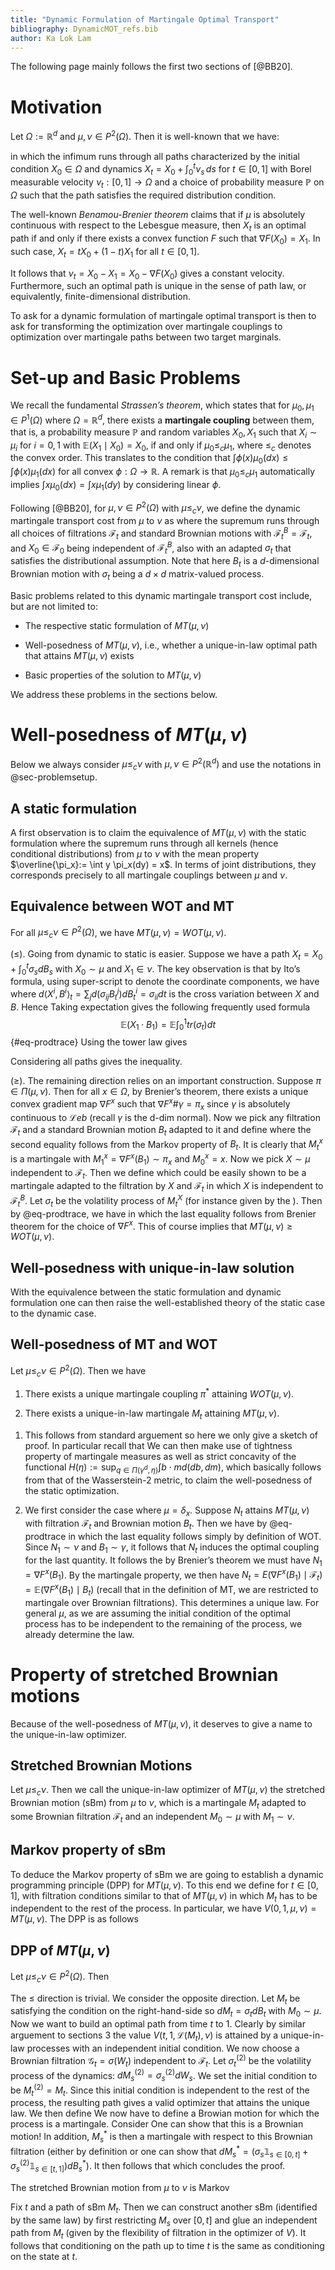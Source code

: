 ```yaml
---
title: "Dynamic Formulation of Martingale Optimal Transport"
bibliography: DynamicMOT_refs.bib
author: Ka Lok Lam
---
```


The following page mainly follows the first two sections of [@BB20].

# Motivation

Let $\Omega := \mathbb{R}^d$ and $\mu, \nu \in P^2(\Omega)$. Then it is well-known that we have:

\begin{align}
    W^2(\mu, \nu) &:= \inf_{q \in \Pi(\mu, \nu)} \int \left| x - y \right|^2 q(dx, dy) \\
    &= \inf \left\{ \mathbb{E} \int_0^1 \left| \nu_t \right|^2 \, dt : (X_0, \nu_t, \mathbb{P}) \text{ such that } X_0 \overset{\mathbb{P}}{\sim} \mu, X_1 := X_0 + \int_0^1 \nu_t \, dt \sim \nu \right\}
\end{align}

in which the infimum runs through all paths characterized by the initial condition $X_0 \in \Omega$ and dynamics $X_t = X_0 + \int_0^t \nu_s \, ds$ for $t \in [0, 1]$ with Borel measurable velocity $\nu_t:[0, 1] \to \Omega$ and a choice of probability measure $\mathbb{P}$ on $\Omega$ such that the path satisfies the required distribution condition.

The well-known *Benamou-Brenier theorem* claims that if $\mu$ is absolutely continuous with respect to the Lebesgue measure, then $X_t$ is an optimal path if and only if there exists a convex function $F$ such that $\nabla F(X_0) = X_1$. In such case, $X_t = t X_0 + (1 - t) X_1$ for all $t \in [0, 1]$.

It follows that $\nu_t = X_0 - X_1 = X_0 - \nabla F(X_0)$ gives a constant velocity. Furthermore, such an optimal path is unique in the sense of path law, or equivalently, finite-dimensional distribution.

To ask for a dynamic formulation of martingale optimal transport is then to ask for transforming the optimization over martingale couplings to optimization over martingale paths between two target marginals.

# Set-up and Basic Problems {#sec-problemsetup}

We recall the fundamental *Strassen's theorem*, which states that for $\mu_0, \mu_1 \in P^1(\Omega)$ where $\Omega = \mathbb{R}^d$, there exists a **martingale coupling** between them, that is, a probability measure $\mathbb{P}$ and random variables $X_0, X_1$ such that $X_i \sim \mu_i$ for $i = 0, 1$ with $\mathbb{E}(X_1 \mid X_0) = X_0$, if and only if $\mu_0 \leq_c \mu_1$, where $\leq_c$ denotes the convex order. This translates to the condition that $\int \phi(x) \mu_0(dx) \leq \int \phi(x)\mu_1(dx)$ for all convex $\phi: \Omega \to \mathbb{R}$. A remark is that $\mu_0 \leq_c \mu_1$ automatically implies $\int x \mu_0(dx) = \int x \mu_1(dy)$ by considering linear $\phi$.

Following [@BB20], for $\mu, \nu \in P^2(\Omega)$ with $\mu \leq_c \nu$, we define the dynamic martingale transport cost from $\mu$ to $\nu$ as \begin{align}
    MT(\mu, \nu) := \sup \left\{ \mathbb{E} \int_0^1 \text{tr}(\sigma_t) \, dt : (X_0, \sigma_t, \mathcal{F}_t, \mathbb{P}) \text{ such that } X_0 \overset{\mathbb{P}}{\sim} \mu, X_1 := X_0 + \int_0^1 \sigma_t \, dB_t \sim \nu \right\}
\end{align} where the supremum runs through all choices of filtrations $\mathcal{F}_t$ and standard Brownian motions with $\mathcal{F}_t^B = \mathcal{F}_t$, and $X_0 \in \mathcal{F}_0$ being independent of $\mathcal{F}_t^B$, also with an adapted $\sigma_t$ that satisfies the distributional assumption. Note that here $B_t$ is a $d$-dimensional Brownian motion with $\sigma_t$ being a $d \times d$ matrix-valued process.

Basic problems related to this dynamic martingale transport cost include, but are not limited to:

-   The respective static formulation of $MT(\mu, \nu)$

-   Well-posedness of $MT(\mu, \nu)$, i.e., whether a unique-in-law optimal path that attains $MT(\mu, \nu)$ exists

-   Basic properties of the solution to $MT(\mu, \nu)$

We address these problems in the sections below.

# Well-posedness of $MT(\mu, \nu)$

Below we always consider $\mu \leq_c \nu$ with $\mu, \nu \in P^2(\mathbb{R}^d)$ and use the notations in @sec-problemsetup.

## A static formulation

A first observation is to claim the equivalence of $MT(\mu, \nu)$ with the static formulation \begin{align}
    WOT(\mu, \nu):= \sup \{\int \mu(dx) \sup_{q\in \Pi(\gamma^d, \pi_x)}\int b\cdot m q(db, dm):\{\pi_x\}_{x\in \Omega}, \overline{\pi_x} =x, \nu(dy) = \int \pi_x(dy) \mu(dx)\}
\end{align} where the supremum runs through all kernels (hence conditional distributions) from $\mu$ to $\nu$ with the mean property $\overline{\pi_x}:= \int y \pi_x(dy) = x$. In terms of joint distributions, they corresponds precisely to all martingale couplings between $\mu$ and $\nu$.

::: {#thm-equivalencebetweenMOTandMT}
## Equivalence between WOT and MT

For all $\mu \leq_c \nu \in P^2(\Omega)$, we have $MT(\mu, \nu) = WOT(\mu, \nu)$.
:::

:::::::::: proof
$(\leq)$. Going from dynamic to static is easier. Suppose we have a path $X_t = X_0 + \int_0^t \sigma_s dB_s$ with $X_0\sim \mu$ and $X_1\in \nu$. The key observation is that by Ito's formula, using super-script to denote the coordinate components, we have \begin{align}
    d(X_t^i B_t^i) = X_t^i dB_t^i + B_t^i dX_t^i + d\langle{X^i, B^i}\rangle_t 
\end{align} where $d\langle{X^i, B^i}\rangle_t = \sum_j d(\sigma_{ij}B_t^j) dB_t^i= \sigma_{ii}dt$ is the cross variation between $X$ and $B$. Hence \begin{align}
X_1\cdot B_1 =     X_1\cdot B_1 - X_0\cdot B_0 = \sum_i \int_0^1 X_t^i dB_t^i + \sum_{ij} \int_0^1 B_t^i B_t^j \sigma_{ij} dB_t^j + \sum_i \int_0^1 \sigma_{ii}dt
\end{align} Taking expectation gives the following frequently used formula $$
    \mathbb{E}(X_1\cdot B_1) = \mathbb{E}\int_0^1 tr(\sigma_t)dt 
$$ {#eq-prodtrace} Using the tower law gives \begin{align}
\mathbb{E}(X_1\cdot B_1) = \mathbb{E}(\mathbb{E}(X_1\cdot B_1\mid X_0)) = \int \mu(dx) \int_{q\in \Pi(\gamma, \pi_x)} b\cdot m q(dm, db) \leq WOT(\mu, \nu)
\end{align}

Considering all paths gives the inequality.

$(\geq)$. The remaining direction relies on an important construction. Suppose $\pi\in \Pi(\mu, \nu)$. Then for all $x\in \Omega$, by Brenier's theorem, there exists a unique convex gradient map $\nabla F^x$ such that $\nabla F^x\# \gamma = \pi_x$ since $\gamma$ is absolutely continuous to $\mathcal{L}eb$ (recall $\gamma$ is the d-dim normal). Now we pick any filtration $\mathcal{F}_t$ and a standard Brownian motion $B_t$ adapted to it and define \begin{align}
    M_t^x:= E(\nabla F^x (B_1) \mid \mathcal{F}_t^B) = E(\nabla F^x (B_1) \mid B_t)
\end{align} where the second equality follows from the Markov property of $B_t$. It is clearly that $M_t^x$ is a martingale with $M_1^x = \nabla F^x(B_1)\sim \pi_x$ and $M_0^x = x$. Now we pick $X\sim \mu$ independent to $\mathcal{F}_t$. Then we define \begin{align}
    M_t^X(\omega) = M_t^{X(\omega)}
\end{align} which could be easily shown to be a martingale adapted to the filtration by $X$ and $\mathcal{F}_t$ in which $X$ is independent to $\mathcal{F}_t^B$. Let $\sigma_t$ be the volatility process of $M_t^X$ (for instance given by the \textit{martingale representation theorem}). Then by @eq-prodtrace, we have \begin{align}
     \mathbb{E}\int_0^1 tr(\sigma_t)dt &= \mathbb{E}(M_1^X\cdot B_1) = \mathbb{E}(\mathbb{E}(\nabla F^x(B_1)\cdot B_1\mid X)) = \int \mu(dx) \mathbb{E}(\nabla F^x(B_1)\cdot B_1\mid X = x) \\
    & \overset{X\perp B}{=} \int \mu(dx) \mathbb{E}(\nabla F^x (B_1)\cdot B_1)=\int \mu(dx)  \sup_{q\in \Pi(\gamma, \pi_x)}\int b\cdot m q(dm, db)\\
    &\geq WOT(\mu, \nu)
\end{align} in which the last equality follows from Brenier theorem for the choice of $\nabla F^x$. This of course implies that $MT(\mu, \nu)\geq WOT(\mu, \nu)$.

## Well-posedness with unique-in-law solution

With the equivalence between the static formulation and dynamic formulation one can then raise the well-established theory of the static case to the dynamic case.

::: {#thm-well-posedness}
## Well-posedness of MT and WOT

Let $\mu\leq_c \nu\in P^2(\Omega)$. Then we have

1.  There exists a unique martingale coupling $\pi^*$ attaining $WOT(\mu, \nu)$.

2.  There exists a unique-in-law martingale $M_t$ attaining $MT(\mu, \nu)$.
:::

:::::::: proof
1.  This follows from standard arguement so here we only give a sketch of proof. In particular recall that \begin{align}
     WOT(\mu, \nu):= \sup \{\int \mu(dx) \sup_{q\in \Pi(\gamma^d, \pi_x)}\int b\cdot m q(db, dm):\{\pi_x\}_{x\in \Omega}, \overline{\pi_x} =x, \nu(dy) = \int \pi_x(dy) \mu(dx)\}
    \end{align} We can then make use of tightness property of martingale measures as well as strict concavity of the functional $H(\eta):= \sup_{q\in \Pi(\gamma^d, \eta)} \int b\cdot m d(db, dm)$, which basically follows from that of the Wasserstein-2 metric, to claim the well-posedness of the static optimization.

2.  We first consider the case where $\mu = \delta_x$. Suppose $N_t$ attains $MT(\mu, \nu)$ with filtration $\mathcal{F}_t$ and Brownian motion $B_t$. Then we have by @eq-prodtrace \begin{align}
    \mathbb{E}(N_1 B_1) =\mathbb{E}\int_0^1 tr(\sigma_s) ds = MT(\delta_x,\nu) = WOT(\delta_x, \nu) = \sup_{q\in \Pi(\gamma, \nu)}\int b\cdot n q(db, dn)
    \end{align} in which the last equality follows simply by definition of WOT. Since $N_1\sim \nu$ and $B_1\sim \gamma$, it follows that $N_t$ induces the optimal coupling for the last quantity. It follows the by Brenier's theorem we must have $N_1 = \nabla F^x (B_1)$. By the martingale property, we then have $N_t = E(\nabla F^x(B_1)\mid \mathcal{F}_t)  = \mathbb{E}(\nabla F^x(B_1)\mid B_t)$ (recall that in the definition of MT, we are restricted to martingale over Brownian filtrations). This determines a unique law. For general $\mu$, as we are assuming the initial condition of the optimal process has to be independent to the remaining of the process, we already determine the law.

# Property of stretched Brownian motions

Because of the well-posedness of $MT(\mu, \nu)$, it deserves to give a name to the unique-in-law optimizer.

::: {#def-}
## Stretched Brownian Motions

Let $\mu\leq_c \nu$. Then we call the unique-in-law optimizer of $MT(\mu, \nu)$ the stretched Brownian motion (sBm) from $\mu$ to $\nu$, which is a martingale $M_t$ adapted to some Brownian filtration $\mathcal{F}_t$ and an independent $M_0\sim \mu$ with $M_1\sim \nu$.
:::

## Markov property of sBm

To deduce the Markov property of sBm we are going to establish a dynamic programming principle (DPP) for $MT(\mu, \nu)$. To this end we define for $t\in [0, 1]$, \begin{align}
    V(t, 1, \mu, \nu):= \sup\{\mathbb{E}\int_t^1 tr(\sigma_s)ds: (M_t, \sigma_t, \mathcal{F}_t, \mathbb{P}), M_t\sim \mu, M_1:=\int_t^1 \sigma_s dB_s \sim \nu\}
\end{align} with filtration conditions similar to that of $MT(\mu, \nu)$ in which $M_t$ has to be independent to the rest of the process. In particular, we have $V(0, 1, \mu, \nu) = MT(\mu, \nu)$. The DPP is as follows

::: {#thm-DPP}
## DPP of $MT(\mu, \nu)$

Let $\mu\leq_c \nu\in P^2(\Omega)$. Then \begin{align}
    V(0, 1, \mu, \nu) = \sup\{\mathbb{E}(\int_0^t tr(\sigma_s)ds) + V(t, 1, \mathcal{L}(M_t), \nu): (M_0, \sigma_t, \mathcal{F}_t), M_0\sim \mu, M_t = \int_0^t \sigma_s dB_s\}
\end{align}
:::

::::: proof
The $\leq$ direction is trivial. We consider the opposite direction. Let $M_t$ be satisfying the condition on the right-hand-side so $dM_t = \sigma_t dB_t$ with $M_0\sim \mu$. Now we want to build an optimal path from time $t$ to $1$. Clearly by similar arguement to sections 3 the value $V(t, 1,\mathcal{L}(M_t), \nu)$ is attained by a unique-in-law processes with an independent initial condition. We now choose a Brownian filtration $\mathcal{G}_t = \sigma(W_t)$ independent to $\mathcal{F}_t$. Let $\sigma^{(2)}_t$ be the volatility process of the dynamics: $dM^{(2)}_s = \sigma^{(2)}_sdW_s$. We set the initial condition to be $M_t^{(2)} = M_t$. Since this initial condition is independent to the rest of the process, the resulting path gives a valid optimizer that attains the unique law. We then define \begin{align}
    M_s^* := \mathbb{1}_{s\leq t}M_s + \mathbb{1}_{s>t} M_s^{(2)}
\end{align} We now have to define a Browian motion for which the process is a martingale. Consider \begin{align}
    B^*_s:= \mathbb{1}_{s\leq t} B_s + \mathbb{1}_{s>t} (W_s-W_t+ B_{t}) 
\end{align} One can show that this is a Brownian motion! In addition, $M_s^*$ is then a martingale with respect to this Brownian filtration (either by definition or one can show that $dM_s^* =  (\sigma_s \mathbb{1}_{s\in [0, t]} + \sigma_s^{(2)}\mathbb{1}_{s\in [t, 1]})dB_s^*$). It then follows that \begin{align}
    \mathbb{E}(\int_0^t \sigma_s dB_s) + V(t, 1, \mathcal{L}(M_t), \nu)=\mathbb{E}(\int_0^t \sigma_s dB_s + \int_t^1 \sigma^{(2)}_s dW_s) = \mathbb{E}(\int_0^1 \sigma^*_s dB_s^*)\leq V(0, 1, \mu, \nu)
\end{align} which concludes the proof.

::: {#cor-}
The stretched Brownian motion from $\mu$ to $\nu$ is Markov
:::

::: proof
Fix $t$ and a path of sBm $M_t$. Then we can construct another sBm (identified by the same law) by first restricting $M_s$ over $[0, t]$ and glue an independent path from $M_t$ (given by the flexibility of filtration in the optimizer of $V$). It follows that conditioning on the path up to time $t$ is the same as conditioning on the state at $t$.
:::
:::::
::::::::
::::::::::

